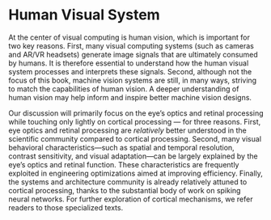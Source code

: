 # Human Visual System

At the center of visual computing is human vision, which is important for two key reasons. First, many visual computing systems (such as cameras and AR/VR headsets) generate image signals that are ultimately consumed by humans. It is therefore essential to understand how the human visual system processes and interprets these signals. Second, although not the focus of this book, machine vision systems are still, in many ways, striving to match the capabilities of human vision. A deeper understanding of human vision may help inform and inspire better machine vision designs.

Our discussion will primarily focus on the eye’s optics and retinal processing while touching only lightly on cortical processing --- for three reasons. First, eye optics and retinal processing are *relatively* better understood in the scientific community compared to cortical processing. Second, many visual behavioral characteristics—such as spatial and temporal resolution, contrast sensitivity, and visual adaptation—can be largely explained by the eye’s optics and retinal function. These characteristics are frequently exploited in engineering optimizations aimed at improving efficiency. Finally, the systems and architecture community is already relatively attuned to cortical processing, thanks to the substantial body of work on spiking neural networks. For further exploration of cortical mechanisms, we refer readers to those specialized texts.
